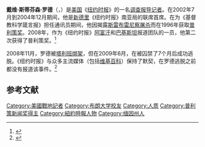 {{Infobox journalist
| name        = David S. Rohde
| image       = [[File:David_Rohde_14_400x600.JPG|200px]]
| caption     = 
| birthname   = 
| birth_date  = 1967年
| birth_place = [[美国|美国]][[缅因州|缅因州]]
| death_date  = 
| death_place = 
| education   = [[布朗大学|布朗大学]]{{small|（[[文学学士|文学学士]]，1990年）}}
| occupation  = 调查报导记者
| alias       = 
| title       = 
| family      = 
| spouse      = Kristen Mulvihill
| domestic_partner =
| children    = 
| relatives   = 
| ethnic      = 
| religion    = 
| salary      = 
| networth    = 
| credits     = 《[[纽约时报|纽约时报]]》记者<br>1996年[[普利策奖|普利策奖]]获得者
| agent       = 
| URL         = http://www.davidrohde.com
}}
'''戴维·斯蒂芬森·罗德'''（{{lang-en|David Stephenson Rohde}}，{{bd|1967年}}）是[[美国|美国]]《[[纽约时报|纽约时报]]》的一名[[调查报导|调查报导记者]]。在2002年7月到2004年12月期间，他是[[新德里|新德里]]《纽约时报》南亚局的联席首席。在为《基督教科学箴言报》担任通讯员期间，他因揭露[[斯雷布雷尼察屠杀|斯雷布雷尼察屠杀]]而在1996年获取[[普利策奖|普利策奖]]。2008年，作为《纽约时报》[[阿富汗|阿富汗]]和[[巴基斯坦|巴基斯坦]]报道团队的一员，他第二次获得了普利策奖。<ref name="NYT01">{{cite news |first= |last= |title=Times Reporter Escapes Taliban After 7 Months |url=http://www.nytimes.com/2009/06/21/world/asia/21taliban.html |work=The New York Times |publisher=[[纽约时报|纽约时报公司]] |date=2009-06-20 |accessdate=2009-06-29 |archive-date=2021-03-08 |archive-url=https://web.archive.org/web/20210308122550/https://www.nytimes.com/2009/06/21/world/asia/21taliban.html |dead-url=no }}</ref>

2008年11月，罗德被[[塔利班|塔利班]][[绑架|绑架]]，但在2009年6月，在被囚禁了7个月后成功逃脱。《纽约时报》与众多主流媒体（包括[[维基百科|维基百科]]）保持了默契，在罗德逃脱之前都没有报道该事件。<ref>{{Cite news | last = Pérez-Peña | first = Richard | title = Keeping News of Kidnapping Off Wikipedia | url = http://www.nytimes.com/2009/06/29/technology/internet/29wiki.html | work = The New York Times | date = June 28, 2009 | accessdate = June 29, 2009 | archive-date = 2021-01-15 | archive-url = https://web.archive.org/web/20210115091158/https://www.nytimes.com/2009/06/29/technology/internet/29wiki.html | dead-url = no }}</ref>

== 参考文献 ==
<div class="references-small">
<references />
</div>
{{Authority control}}
{{DEFAULTSORT:Rohde, David S.}}
[[Category:美國戰地記者|Category:美國戰地記者]]
[[Category:布朗大学校友|Category:布朗大学校友]]
[[Category:人质|Category:人质]]
[[Category:普利策新闻奖得主|Category:普利策新闻奖得主]]
[[Category:紐約時報人物|Category:紐約時報人物]]
[[Category:缅因州人|Category:缅因州人]]